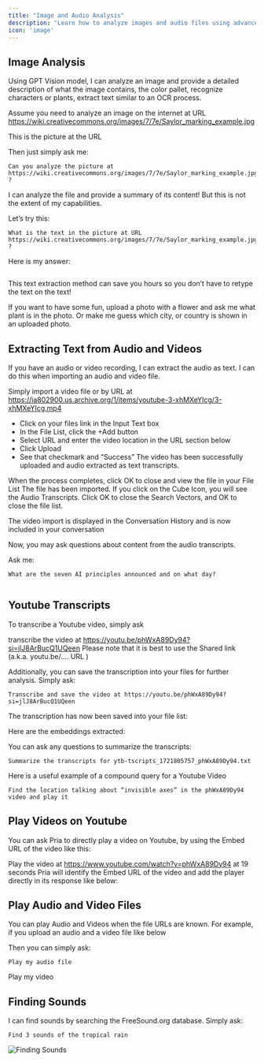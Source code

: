 ```yaml
---
title: "Image and Audio Analysis"
description: "Learn how to analyze images and audio files using advanced AI capabilities."
icon: 'image'
---
```


## Image Analysis

Using GPT Vision model, I can analyze an image and provide a detailed description of what the image contains, the color pallet, recognize characters or plants, extract text similar to an OCR process.

Assume you need to analyze an image on the internet at URL https://wiki.creativecommons.org/images/7/7e/Saylor_marking_example.jpg

This is the picture at the URL


Then just simply ask me:

```text Prompt wrap icon="comment" 
Can you analyze the picture at https://wiki.creativecommons.org/images/7/7e/Saylor_marking_example.jpg ?
```

I can analyze the file and provide a summary of its content! But this is not the extent of my capabilities.

Let’s try this:

```text Prompt wrap icon="comment"
What is the text in the picture at URL https://wiki.creativecommons.org/images/7/7e/Saylor_marking_example.jpg ?
```

Here is my answer:
```text Response wrap icon="message-bot" 
```

This text extraction method can save you hours so you don’t have to retype the text on the text!

If you want to have some fun, upload a photo with a flower and ask me what plant is in the photo. Or make me guess which city, or country is shown in an uploaded photo.

## Extracting Text from Audio and Videos

If you have an audio or video recording, I can extract the audio as text. I can do this when importing an audio and video file.

Simply import a video file or by URL at https://ia802900.us.archive.org/1/items/youtube-3-xhMXeYIcg/3-xhMXeYIcg.mp4



- Click on your files link in the Input Text box
- In the File List, click the +Add button
- Select URL and enter the video location in the URL section below
- Click Upload
- See that checkmark and “Success” The video has been successfully uploaded and audio extracted as text transcripts.

When the process completes, click OK to close and view the file in your File List
The file has been imported. If you click on the Cube Icon, you will see the Audio Transcripts.
Click OK to close the Search Vectors, and OK to close the file list.

The video import is displayed in the Conversation History and is now included in your conversation


Now, you may ask questions about content from the audio transcripts. 

Ask me:

```text Prompt wrap icon="comment" 
What are the seven AI principles announced and on what day?
```

```text Response wrap icon="message-bot" 
```

## Youtube Transcripts

To transcribe a Youtube video, simply ask


transcribe the video at https://youtu.be/phWxA89Dy94?si=jlJ8ArBucQ1UQeen
Please note that it is best to use the Shared link (a.k.a. youtu.be/…. URL )


Additionally, you can save the transcription into your files for further analysis. Simply ask:

```text Prompt wrap icon="comment" 
Transcribe and save the video at https://youtu.be/phWxA89Dy94?si=jlJ8ArBucQ1UQeen
```

The transcription has now been saved into your file list:


Here are the embeddings extracted:


You can ask any questions to summarize the transcripts:

```text Prompt wrap icon="comment" 
Summarize the transcripts for ytb-tscripts_1721805757_phWxA89Dy94.txt
```

Here is a useful example of a compound query for a Youtube Video

```text Prompt wrap icon="comment" 
Find the location talking about “invisible axes” in the phWxA89Dy94 video and play it
```

## Play Videos on Youtube

You can ask Pria to directly play a video on Youtube, by using the Embed URL of the video like this:

Play the video at https://www.youtube.com/watch?v=phWxA89Dy94 at 19 seconds
Pria will identify the Embed URL of the video and add the player directly in its response like below:

## Play Audio and Video Files

You can play Audio and Videos when the file URLs are known. For example, if you upload an audio and a video file like below


Then you can simply ask:

```text Prompt wrap icon="comment" 
Play my audio file
```

Play my video

## Finding Sounds



I can find sounds by searching the FreeSound.org database. Simply ask:

```text Prompt wrap icon="comment"
Find 3 sounds of the tropical rain
```

![Finding Sounds](/images/guides/content-and-media/finding-sounds.webp)
